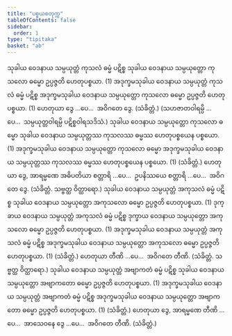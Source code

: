 ```yaml
---
title: "ပစ္စယစတုက္က"
tableOfContents: false
sidebar:
  order: 1
type: "tipitaka"
basket: "ab"
---
```



<DynamicBreadcrumb />

<Division number="1">

<Paragraph number="297">
သုခါယ ဝေဒနာယ သမ္ပယုတ္တံ ကုသလံ ဓမ္မံ ပဋိစ္စ သုခါယ ဝေဒနာယ သမ္ပယုတ္တော ကုသလော ဓမ္မော ဥပ္ပဇ္ဇတိ ဟေတုပစ္စယာ. (1)
</Paragraph>

<Paragraph number="298">
အဒုက္ခမသုခါယ ဝေဒနာယ သမ္ပယုတ္တံ ကုသလံ ဓမ္မံ ပဋိစ္စ အဒုက္ခမသုခါယ ဝေဒနာယ သမ္ပယုတ္တော ကုသလော ဓမ္မော ဥပ္ပဇ္ဇတိ ဟေတုပစ္စယာ. (1)
</Paragraph>

<Paragraph number="299">
ဟေတုယာ ဒွေ …ပေ…  အဝိဂတေ ဒွေ. (သံခိတ္တံ.) (သဟဇာတဝါရမ္ပိ …ပေ…  သမ္ပယုတ္တဝါရမ္ပိ ပဋိစ္စဝါရသဒိသံ.)
</Paragraph>

</Division>
<Division number="2">

<Paragraph number="300">
သုခါယ ဝေဒနာယ သမ္ပယုတ္တော ကုသလော ဓမ္မော သုခါယ ဝေဒနာယ သမ္ပယုတ္တဿ ကုသလဿ ဓမ္မဿ ဟေတုပစ္စယေန ပစ္စယော. (1)
</Paragraph>

<Paragraph number="301">
အဒုက္ခမသုခါယ ဝေဒနာယ သမ္ပယုတ္တော ကုသလော ဓမ္မော အဒုက္ခမသုခါယ ဝေဒနာယ သမ္ပယုတ္တဿ ကုသလဿ ဓမ္မဿ ဟေတုပစ္စယေန ပစ္စယော. (1) (သံခိတ္တံ.)
</Paragraph>

<Paragraph number="302">
ဟေတုယာ ဒွေ, အာရမ္မဏေ အဓိပတိယာ စတ္တာရိ …ပေ…  ဥပနိဿယေ စတ္တာရိ …ပေ…  အဝိဂတေ ဒွေ. (သံခိတ္တံ. သဗ္ဗတ္ထ ဝိတ္ထာရော.)
</Paragraph>

</Division>
<Division number="3">

<Paragraph number="303">
သုခါယ ဝေဒနာယ သမ္ပယုတ္တံ အကုသလံ ဓမ္မံ ပဋိစ္စ သုခါယ ဝေဒနာယ သမ္ပယုတ္တော အကုသလော ဓမ္မော ဥပ္ပဇ္ဇတိ ဟေတုပစ္စယာ. (1)
</Paragraph>

<Paragraph number="304">
ဒုက္ခာယ ဝေဒနာယ သမ္ပယုတ္တံ အကုသလံ ဓမ္မံ ပဋိစ္စ ဒုက္ခာယ ဝေဒနာယ သမ္ပယုတ္တော အကုသလော ဓမ္မော ဥပ္ပဇ္ဇတိ ဟေတုပစ္စယာ. (1)
</Paragraph>

<Paragraph number="305">
အဒုက္ခမသုခါယ ဝေဒနာယ သမ္ပယုတ္တံ အကုသလံ ဓမ္မံ ပဋိစ္စ အဒုက္ခမသုခါယ ဝေဒနာယ သမ္ပယုတ္တော အကုသလော ဓမ္မော ဥပ္ပဇ္ဇတိ ဟေတုပစ္စယာ. (1) (သံခိတ္တံ.)
</Paragraph>

<Paragraph number="306">
ဟေတုယာ တီဏိ …ပေ…  အဝိဂတေ တီဏိ. (သံခိတ္တံ. သဗ္ဗတ္ထ ဝိတ္ထာရော.)
</Paragraph>

</Division>
<Division number="4">

<Paragraph number="307">
သုခါယ ဝေဒနာယ သမ္ပယုတ္တံ အဗျာကတံ ဓမ္မံ ပဋိစ္စ သုခါယ ဝေဒနာယ သမ္ပယုတ္တော အဗျာကတော ဓမ္မော ဥပ္ပဇ္ဇတိ ဟေတုပစ္စယာ. (1)
</Paragraph>

<Paragraph number="308">
အဒုက္ခမသုခါယ ဝေဒနာယ သမ္ပယုတ္တံ အဗျာကတံ ဓမ္မံ ပဋိစ္စ အဒုက္ခမသုခါယ ဝေဒနာယ သမ္ပယုတ္တော အဗျာကတော ဓမ္မော ဥပ္ပဇ္ဇတိ ဟေတုပစ္စယာ. (1) (သံခိတ္တံ.)
</Paragraph>

<Paragraph number="309">
ဟေတုယာ ဒွေ, အာရမ္မဏေ တီဏိ …ပေ…  အာသေဝနေ ဒွေ …ပေ…  အဝိဂတေ တီဏိ. (သံခိတ္တံ.)
</Paragraph>
</Division>